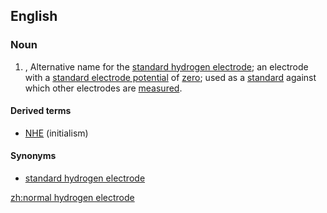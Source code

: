 ==English==
===Noun===
{{wikipedia}}
{{en-noun|head=[[normal]] [[hydrogen]] [[electrode]]}}
#{{physics}}, {{chemistry}} Alternative name for the [[standard hydrogen electrode]]; an electrode with a [[standard electrode potential]] of [[zero]]; used as a [[standard]] against which other electrodes are [[measured]].

====Derived terms====
*[[NHE]] (initialism)

====Synonyms====
*[[standard hydrogen electrode]]

[[zh:normal hydrogen electrode]]